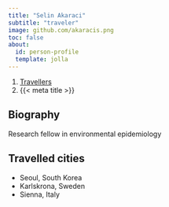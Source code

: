 ```yaml
---
title: "Selin Akaraci"
subtitle: "traveler"
image: github.com/akaracis.png
toc: false
about:
  id: person-profile
  template: jolla
---
```


```{=html}
<nav aria-label="breadcrumb">
  <ol class="breadcrumb">
    <li class="breadcrumb-item"><a href="../../travellers.html">Travellers</a></li>
    <li class="breadcrumb-item active" aria-current="page">{{< meta title >}}</li>
  </ol>
</nav>
```

:::{#person-profile}
:::

## Biography

Research fellow in environmental epidemiology

## Travelled cities

- Seoul, South Korea
- Karlskrona, Sweden
- Sienna, Italy

